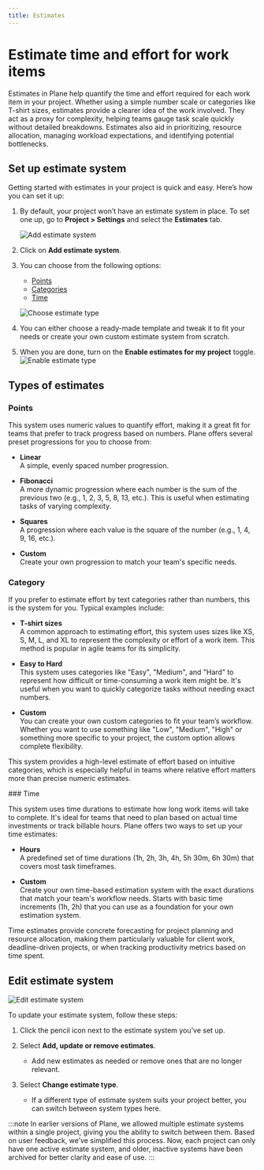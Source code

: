```yaml
---
title: Estimates
---
```



# Estimate time and effort for work items

Estimates in Plane help quantify the time and effort required for each work item in your project. Whether using a simple number scale or categories like T-shirt sizes, estimates provide a clearer idea of the work involved. They act as a proxy for complexity, helping teams gauge task scale quickly without detailed breakdowns. Estimates also aid in prioritizing, resource allocation, managing workload expectations, and identifying potential bottlenecks.

## Set up estimate system

Getting started with estimates in your project is quick and easy. Here’s how you can set it up:

1. By default, your project won’t have an estimate system in place. To set one up, go to **Project > Settings** and select the **Estimates** tab.

    ![Add estimate system](https://media.docs.plane.so/projects/enable-estimate-system.webp#center)

2. Click on **Add estimate system**.

3. You can choose from the following options:
    - [Points](/core-concepts/issues/estimates#points)
    - [Categories](/core-concepts/issues/estimates#category)
    - [Time](/core-concepts/issues/estimates#time)
    
    ![Choose estimate type](https://media.docs.plane.so/projects/choose-estimate-system.webp#center)

4. You can either choose a ready-made template and tweak it to fit your needs or create your own custom estimate system from scratch.

5. When you are done, turn on the **Enable estimates for my project** toggle. 
    ![Enable estimate type](https://media.docs.plane.so/projects/enable-estimate-toggle.webp#center)

## Types of estimates

### Points

This system uses numeric values to quantify effort, making it a great fit for teams that prefer to track progress based on numbers. Plane offers several preset progressions for you to choose from:

- **Linear**  
A simple, evenly spaced number progression.

- **Fibonacci**   
A more dynamic progression where each number is the sum of the previous two (e.g., 1, 2, 3, 5, 8, 13, etc.). This is useful when estimating tasks of varying complexity.

- **Squares**  
A progression where each value is the square of the number (e.g., 1, 4, 9, 16, etc.).

- **Custom**  
Create your own progression to match your team's specific needs.

### Category
        
If you prefer to estimate effort by text categories rather than numbers, this is the system for you. Typical examples include:

- **T-shirt sizes**  
A common approach to estimating effort, this system uses sizes like XS, S, M, L, and XL to represent the complexity or effort of a work item. This method is popular in agile teams for its simplicity.

- **Easy to Hard**  
This system uses categories like "Easy", "Medium", and "Hard" to represent how difficult or time-consuming a work item might be. It's useful when you want to quickly categorize tasks without needing exact numbers.

- **Custom**  
You can create your own custom categories to fit your team’s workflow. Whether you want to use something like "Low", "Medium", "High" or something more specific to your project, the custom option allows complete flexibility.

This system provides a high-level estimate of effort based on intuitive categories, which is especially helpful in teams where relative effort matters more than precise numeric estimates.

<div className="tag-wrapper">
 ### Time
<Tags 
  tags={[ 
    { name: "Pro", additionalClass: "pro" }
  ]} 
 />
</div>

This system uses time durations to estimate how long work items will take to complete. It's ideal for teams that need to plan based on actual time investments or track billable hours. Plane offers two ways to set up your time estimates:

- **Hours**  
A predefined set of time durations (1h, 2h, 3h, 4h, 5h 30m, 6h 30m) that covers most task timeframes.

- **Custom**   
Create your own time-based estimation system with the exact durations that match your team's workflow needs. Starts with basic time increments (1h, 2h) that you can use as a foundation for your own estimation system.

Time estimates provide concrete forecasting for project planning and resource allocation, making them particularly valuable for client work, deadline-driven projects, or when tracking productivity metrics based on time spent.

## Edit estimate system
![Edit estimate system](https://media.docs.plane.so/projects/edit-estimate-system.webp#center)

To update your estimate system, follow these steps:

1. Click the pencil icon next to the estimate system you’ve set up.

2. Select **Add, update or remove estimates**. 
    - Add new estimates as needed or remove ones that are no longer relevant.

2. Select **Change estimate type**.
    - If a different type of estimate system suits your project better, you can switch between system types here.


:::note
In earlier versions of Plane, we allowed multiple estimate systems within a single project, giving you the ability to switch between them. Based on user feedback, we’ve simplified this process. Now, each project can only have one active estimate system, and older, inactive systems have been archived for better clarity and ease of use.
:::
